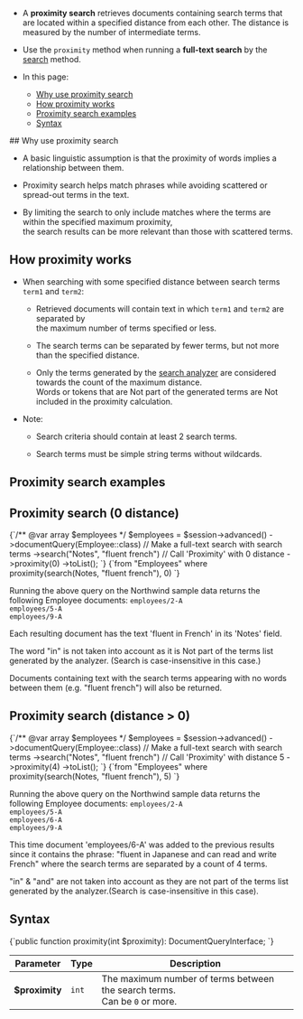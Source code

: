 
<Admonition type="note" title="">

* A **proximity search** retrieves documents containing search terms that are located within a specified distance from each other.
  The distance is measured by the number of intermediate terms.

* Use the `proximity` method when running a **full-text search** by the [search](../../../../client-api/session/querying/text-search/full-text-search.mdx) method.  

* In this page:
    * [Why use proximity search](../../../../client-api/session/querying/text-search/proximity-search.mdx#why-use-proximity-search)
    * [How proximity works](../../../../client-api/session/querying/text-search/proximity-search.mdx#how-proximity-works)
    * [Proximity search examples](../../../../client-api/session/querying/text-search/proximity-search.mdx#proximity-search-examples)
    * [Syntax](../../../../client-api/session/querying/text-search/proximity-search.mdx#syntax)

</Admonition>
## Why use proximity search

* A basic linguistic assumption is that the proximity of words implies a relationship between them.

* Proximity search helps match phrases while avoiding scattered or spread-out terms in the text.

* By limiting the search to only include matches where the terms are within the specified maximum proximity,  
  the search results can be more relevant than those with scattered terms.



## How proximity works

* When searching with some specified distance between search terms `term1` and `term2`:

    * Retrieved documents will contain text in which `term1` and `term2` are separated by  
      the maximum number of terms specified or less.

    * The search terms can be separated by fewer terms, but not more than the specified distance.

    * Only the terms generated by the [search analyzer](../../../../indexes/using-analyzers.mdx#ravendb) 
      are considered towards the count of the maximum distance.  
      Words or tokens that are Not part of the generated terms are Not included in the proximity calculation.

* Note:

    * Search criteria should contain at least 2 search terms.

    * Search terms must be simple string terms without wildcards.



## Proximity search examples

## Proximity search (0 distance)

<Tabs groupId='languageSyntax'>
<TabItem value="Query" label="Query">
<CodeBlock language="php">
{`/** @var array<Employee> $employees */
$employees = $session->advanced()
    ->documentQuery(Employee::class)
    // Make a full-text search with search terms
    ->search("Notes", "fluent french")
    // Call 'Proximity' with 0 distance
    ->proximity(0)
    ->toList();
`}
</CodeBlock>
</TabItem>
<TabItem value="RQL" label="RQL">
<CodeBlock language="sql">
{`from "Employees"
where proximity(search(Notes, "fluent french"), 0)
`}
</CodeBlock>
</TabItem>
</Tabs>

Running the above query on the Northwind sample data returns the following Employee documents:
`employees/2-A`  
`employees/5-A`  
`employees/9-A`  

Each resulting document has the text 'fluent in French' in its 'Notes' field.

The word "in" is not taken into account as it is Not part of the terms list generated
by the analyzer. (Search is case-insensitive in this case.)

<Admonition type="note" title="">
Documents containing text with the search terms appearing with no words between them
(e.g. "fluent french") will also be returned.
</Admonition>

## Proximity search (distance &gt; 0)

<Tabs groupId='languageSyntax'>
<TabItem value="Query" label="Query">
<CodeBlock language="php">
{`/** @var array<Employee> $employees */
$employees = $session->advanced()
    ->documentQuery(Employee::class)
    // Make a full-text search with search terms
    ->search("Notes", "fluent french")
    // Call 'Proximity' with distance 5
    ->proximity(4)
    ->toList();
`}
</CodeBlock>
</TabItem>
<TabItem value="RQL" label="RQL">
<CodeBlock language="sql">
{`from "Employees"
where proximity(search(Notes, "fluent french"), 5)
`}
</CodeBlock>
</TabItem>
</Tabs>

Running the above query on the Northwind sample data returns the following Employee documents:
`employees/2-A`  
`employees/5-A`  
`employees/6-A`  
`employees/9-A`  

This time document 'employees/6-A' was added to the previous results since it contains the phrase:
"fluent in Japanese and can read and write French"
where the search terms are separated by a count of 4 terms.

"in" & "and" are not taken into account as they are not part of the terms list generated
by the analyzer.(Search is case-insensitive in this case).
                


## Syntax

<TabItem value="syntax" label="syntax">
<CodeBlock language="php">
{`public function proximity(int $proximity): DocumentQueryInterface;
`}
</CodeBlock>
</TabItem>

| Parameter     | Type  | Description                                                                   |
|---------------|-------|-------------------------------------------------------------------------------|
| **$proximity** | `int` | The maximum number of terms between the search terms.<br/>Can be `0` or more. |




